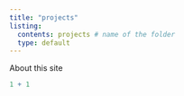 ```yaml
---
title: "projects"
listing:
  contents: projects # name of the folder
  type: default
---
```


About this site

```r
1 + 1
```
